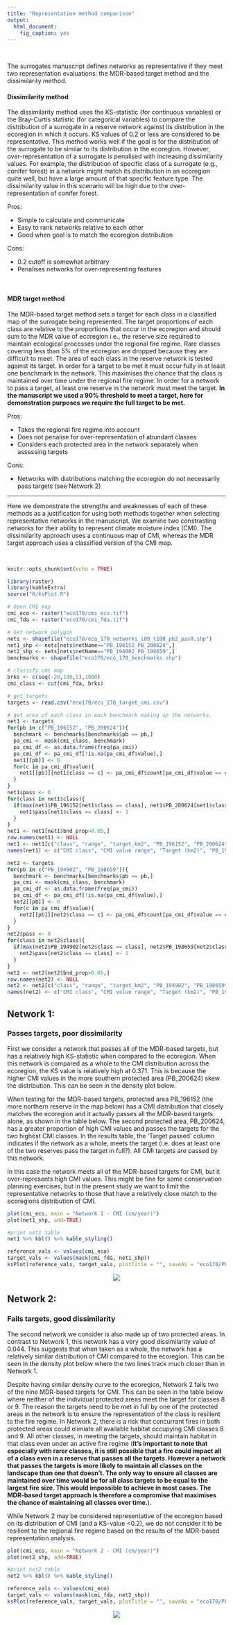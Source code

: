 ```yaml
---
title: "Representation method comparison"
output: 
  html_document:
    fig_caption: yes
---
```

<br>

The surrogates manuscript defines networks as representative if they meet two representation evaluations: the MDR-based target method and the dissimilarity method.

#### Dissimilarity method

The dissimilarity method uses the KS-statistic (for continuous variables) or the Bray-Curtis statistic (for categorical variables) to compare the distribution of a surrogate in a reserve network against its distribution in the ecoregion in which it occurs. KS values of 0.2 or less are considered to be representative. This method works well if the goal is for the distribution of the surrogate to be similar to its distribution in the ecoregion. However, over-representation of a surrogate is penalised with increasing dissimilarity values. For example, the distribution of specific class of a surrogate (e.g., conifer forest) in a network might match its distribution in an ecoregion quite well, but have a large amount of that specific feature type. The dissimilarity value in this scenario will be high due to the over-representation of conifer forest.

Pros:

* Simple to calculate and communicate
* Easy to rank networks relative to each other
* Good when goal is to match the ecoregion distribution

Cons:

* 0.2 cutoff is somewhat arbitrary
* Penalises networks for over-representing features

<br>

#### MDR target method

The MDR-based target method sets a target for each class in a classified map of the surrogate being represented. The target proportions of each class are relative to the proportions that occur in the ecoregion and should sum to the MDR value of ecoregion i.e., the reserve size required to maintain ecological processes under the regional fire regime. Rare classes covering less than 5% of the ecoregion are dropped because they are difficult to meet. The area of each class in the reserve network is tested against its target. In order for a target to be met it must occur fully in at least one benchmark in the network. This maximises the chance that the class is maintained over time under the regional fire regime. In order for a network to pass a target, at least one reserve in the network must meet the target. **In the manuscript we used a 90% threshold to meet a target, here for demonstration purposes we require the full target to be met.** 

Pros:

* Takes the regional fire regime into account
* Does not penalise for over-representation of abundant classes
* Considers each protected area in the network separately when assessing targets

Cons:

* Networks with distributions matching the ecoregion do not necessarily pass targets (see Network 2)

---

Here we demonstrate the strengths and weaknesses of each of these methods as a justification for using both methods together when selecting representative networks in the manuscript. We examine two constrasting networks for their ability to represent climate moisture index (CMI). The dissimilarity approach uses a continuous map of CMI, whereas the MDR target approach uses a classified version of the CMI map.

<br>

```r
knitr::opts_chunk$set(echo = TRUE)

library(raster)
library(kableExtra)
source("R/ksPlot.R")
```


```r
# Open CMI map
cmi_eco <- raster("eco170/cmi_eco.tif")
cmi_fda <- raster("eco170/cmi_fda.tif")

# Get network polygon
nets <- shapefile("eco170/eco_170_networks_i80_t100_pb2_pas0.shp")
net1_shp <- nets[nets$netName=="PB_196152_PB_200624",]
net2_shp <- nets[nets$netName=="PB_194902_PB_198659",]
benchmarks <- shapefile("eco170/eco_170_benchmarks.shp")

# classify cmi map
brks <- c(seq(-20,100,5),1000)
cmi_class <- cut(cmi_fda, brks)

# get targets
targets <- read.csv("eco170/eco_170_target_cmi.csv")

# get area of each class in each benchmark making up the networks. 
net1 <- targets
for(pb in c("PB_196152", "PB_200624")){
  benchmark <- benchmarks[benchmarks$pb == pb,]
  pa_cmi <- mask(cmi_class, benchmark)
  pa_cmi_df <- as.data.frame(freq(pa_cmi))
  pa_cmi_df <- pa_cmi_df[!is.na(pa_cmi_df$value),]
  net1[[pb]] <- 0
  for(c in pa_cmi_df$value){
    net1[[pb]][net1$class == c] <- pa_cmi_df$count[pa_cmi_df$value == c]
  }
}
net1$pass <- 0
for(class in net1$class){
  if(max(net1$PB_196152[net1$class == class], net1$PB_200624[net1$class == class]) >= net1$target_km2[net1$class == class]){
    net1$pass[net1$class == class] <- 1
  }
}
net1 <- net1[net1$bnd_prop>0.05,]
row.names(net1) <- NULL
net1 <- net1[c("class", "range", "target_km2", "PB_196152", "PB_200624", "pass")]
names(net1) <- c("CMI class", "CMI value range", "Target (km2)", "PB_196152 (km2)", "PB_200624 (km2)", "Target passed")

net2 <- targets
for(pb in c("PB_194902", "PB_198659")){
  benchmark <- benchmarks[benchmarks$pb == pb,]
  pa_cmi <- mask(cmi_class, benchmark)
  pa_cmi_df <- as.data.frame(freq(pa_cmi))
  pa_cmi_df <- pa_cmi_df[!is.na(pa_cmi_df$value),]
  net2[[pb]] <- 0
  for(c in pa_cmi_df$value){
    net2[[pb]][net2$class == c] <- pa_cmi_df$count[pa_cmi_df$value == c]
  }
}
net2$pass <- 0
for(class in net2$class){
  if(max(net2$PB_194902[net2$class == class], net2$PB_198659[net2$class == class]) >= net2$target_km2[net2$class == class]){
    net2$pass[net2$class == class] <- 1
  }
}
net2 <- net2[net2$bnd_prop>0.05,]
row.names(net2) <- NULL
net2 <- net2[c("class", "range", "target_km2", "PB_194902", "PB_198659", "pass")]
names(net2) <- c("CMI class", "CMI value range", "Target (km2)", "PB_194902 (km2)", "PB_198659 (km2)", "Target passed")
```

## Network 1:

### Passes targets, poor dissimilarity

First we consider a network that passes all of the MDR-based targets, but has a relatively high KS-statistic when compared to the ecoregion. When this network is compared as a whole to the CMI distribution across the ecoregion, the KS value is relatively high at 0.371. This is because the higher CMI values in the more southern protected area (PB_200624) skew the distribution. This can be seen in the density plot below.

When testing for the MDR-based targets, protected area PB_196152 (the more northern reserve in the map below) has a CMI distribution that closely matches the ecoregion and it actually passes all the MDR-based targets alone, as shown in the table below. The second protected area, PB_200624, has a greater proportion of high CMI values and passes the targets for the two highest CMI classes. In the results table, the 'Target passed' column indicates if the network as a whole, meets the target (i.e. does at least one of the two reserves pass the target in full?). All CMI targets are passed by this network.

In this case the network meets all of the MDR-based targets for CMI, but it over-represents high CMI values. This might be fine for some conservation planning exercises, but in the present study we want to limit the representative networks to those that have a relatively close match to the ecoregions distribution of CMI.

```r
plot(cmi_eco, main = "Network 1 - CMI (cm/year)")
plot(net1_shp, add=TRUE)
```

```r
#print net1 table
net1 %>% kbl() %>% kable_styling()
```


```r
reference_vals <- values(cmi_eco)
target_vals <- values(mask(cmi_fda, net1_shp))
ksPlot(reference_vals, target_vals, plotTitle = "", saveAs = "eco170/PB_196152_PB_200624.png", regLab="Ecoregion", netLab="PB_196152_PB_200624")
```
<center>
![](eco170/PB_196152_PB_200624.png)
</center>

## Network 2: 
### Fails targets, good dissimilarity

The second network we consider is also made up of two protected areas. In contrast to Network 1, this network has a very good dissimilarity value of 0.044. This suggests that when taken as a whole, the network has a relatively similar distribution of CMI compared to the ecoregion. This can be seen in the density plot below where the two lines track much closer than in Network 1.

Despite having similar density curve to the ecoregion, Network 2 fails two of the nine MDR-based targets for CMI. This can be seen in the table below where neither of the individual protected areas meet the target for classes 8 or 9. The reason the targets need to be met in full by one of the protected areas in the network is to ensure the representation of the class is resilient to the fire regime. In Network 2, there is a risk that concurrant fires in both protected areas could elimiate all available habitat occupying CMI classes 8 and 9. All other classes, in meeting the targets, should maintain habitat in that class even under an active fire regime (**It's important to note that especially with rarer classes, it is still possible that a fire could impact all of a class even in a reserve that passes all the targets. However a network that passes the targets is more likely to maintain all classes on the landscape than one that doesn't. The only way to ensure all classes are maintained over time would be for all class targets to be equal to the largest fire size. This would impossible to achieve in most cases. The MDR-based target approach is therefore a compromise that maximises the chance of maintaining all classes over time.**).

While Network 2 may be considered representative of the ecoregion based on its distribution of CMI (and a KS-value <0.2), we do not consider it to be resilient to the regional fire regime based on the results of the MDR-based representation analysis.

```r
plot(cmi_eco, main = "Network 2 - CMI (cm/year)")
plot(net2_shp, add=TRUE)
```

```r
#print net2 table
net2 %>% kbl() %>% kable_styling()
```

```r
reference_vals <- values(cmi_eco)
target_vals <- values(mask(cmi_fda, net2_shp))
ksPlot(reference_vals, target_vals, plotTitle = "", saveAs = "eco170/PB_194902_PB_198659.png", regLab="Ecoregion", netLab="PB_194902_PB_198659")
```
<center>
![](eco170/PB_194902_PB_198659.png)
</center>
